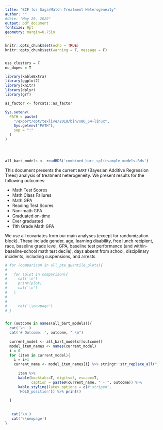 ```yaml
---
title: "BCF for Saga/Match Treatment Heterogeneity"
author: ""
#date: "May 29, 2020"
output: pdf_document
fontsize: 9pt
geometry: margin=0.75in
---
```


```r
knitr::opts_chunk$set(echo = TRUE)
knitr::opts_chunk$set(warning = F, message = F)


use_clusters = F
no_dupes = T

library(kableExtra)
library(ggplot2)
library(knitr)
library(dplyr)
library(grf)

as_factor <- forcats::as_factor

Sys.setenv(
  PATH = paste(
    "/export/opt/texlive/2018/bin/x86_64-linux",
    Sys.getenv("PATH"),
    sep = ":"
  )
)




all_bart_models <- readRDS('combined_bart_splitsample_models.Rds')

```

This document presents the current `BART` (Bayesian Additive Regression Trees) analysis of treatment heterogeneity. We present results for the following outcomes:

* Math Test Scores
* Math Class Failures
* Math GPA
* Reading Test Scores
* Non-math GPA
* Graduated on-time
* Ever graduated
* 11th Grade Math GPA



We use all covariates from our main analyses (except for randomization block). These include gender, age, learning disability, free lunch recipient, race, baseline grade level, GPA, baseline test performance (and within-baseline-school math test decile), days absent from school, disciplinary incidents, including suspensions, and arrests.

\newpage

<!-- ## Section 1: with imputing block means for missing covariates -->
<!-- ```{r, results='asis', include=T, echo=F, fig.height=2} -->
<!-- final_forests_imputed %>% print_forests() -->

<!-- ``` -->

<!-- \newpage -->



<!-- # Decile Heatmaps -->

```r
# for (comparison in all_pte_quantile_plots){
#   
#   for (plot in comparison){
#     cat('\n')
#     print(plot)
#     cat('\n')
#   }
#       
#  
#     cat('\\newpage')
# }


for (outcome in names(all_bart_models)){
  cat('\n ')
  cat('# Outcome: ', outcome, " \n")
  
  current_model <- all_bart_models[[outcome]]
  model_item_names <- names(current_model)
  i = 0
  for (item in current_model){
    i = i+1
    current_name <- model_item_names[i] %>% stringr::str_replace_all("_", " ")
  
      item %>%
      kable(booktabs=T, digits=3, escape=T,
            caption = paste0(current_name, " - ", outcome)) %>%
      kable_styling(latex_options = c(#'striped',
      'HOLD_position')) %>% print()
  
  }
 
  
   cat('\n')
   cat('\\newpage')
}

```